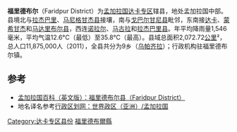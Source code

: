 {{Infobox Bangladesh district
| name                    = 福里德布尔县
| native_name             = ফরিদপুর জেলা
| image_skyline           = 
| image_alt               = 
| image_caption           = 
| image_map               =Bangladesh Faridpur District.png
| nickname                = 
| motto                   = 
| pushpin_label_position  = right
| latd  = 23.50|latm  = |lats  = |latNS  = 
| longd = 89.83|longm = |longs = |longEW = 
| coordinates_type        = 
| coordinates_display     = inline,title
| coordinates_footnotes   = 
| division_name           = [[達卡專區|达卡专区]]
| established_title       = 
| established_date        = 
| seat_type               = 
| seat                    = 
| leader_party            = 
| leader_title            = 
| leader_name             = 
| leader_title1           = 
| leader_name1            = 
| area_footnotes          = 
| area_total_km2          = 2072.72
| area_metro_km2          = 
| area_note               = 
| elevation_footnotes     = 
| elevation_m             = 
| population_footnotes    = 
| population_total        = 1714496
| population_as_of        = 1991
| population_rank         = 
| population_demonym      = 
| population_note         = 
| literacy_rate           = 37.44%
| postal_code             = 
| coast_km                = 
| maplink                 = 
| website                 = [http://banglapedia.search.com.bd/HT/F_0022.htm Banglapedia Article]
| footnotes               = 
}}
'''福里德布尔'''（Faridpur District）为[[孟加拉国|孟加拉国]][[達卡專區|达卡专区]]辖县，地处孟加拉国中部。县境北与[[拉杰巴里县|拉杰巴里]]、[[马尼格甘杰县|马尼格甘杰县]]接壤，南与[[戈巴尔甘尼县|戈巴尔甘尼县]]毗邻，东南接[[達卡縣|达卡]]、[[蒙希甘杰县|蒙希甘杰]]和[[马达里布尔县|马达里布尔县]]，西连[[诺拉尔县|诺拉尔]]、[[马古拉县|马古拉]]和[[拉杰巴里县|拉杰巴里县]]。年平均降雨量1,546毫米，平均气温12.6°C（最低）至35.8°C（最高）。县域总面积2,072.72[[平方千米|公里]]²，总人口11,875,000人（2011），全县共分为9乡（[[乌帕齐拉|乌帕齐拉]]）；行政机构驻福里德布尔镇。

== 参考 ==
* [http://www.banglapedia.org/httpdocs/HT/F_0022.HTM 孟加拉国百科（英文版）：福里德布尔县（Faridpur District）] {{Wayback|url=http://www.banglapedia.org/httpdocs/HT/F_0022.HTM |date=20120718153346 }}
* 地名译名参考[http://www.xzqh.org/old/waiguo/asia/1021.htm 行政区划网：世界政区（亚洲）/孟加拉国] {{Wayback|url=http://www.xzqh.org/old/waiguo/asia/1021.htm |date=20120217212028 }}

{{孟加拉国行政区划}}
{{福里德布爾縣行政區劃}}
[[Category:达卡专区县份|Category:达卡专区县份]]
[[Category:福里德布爾縣|]]